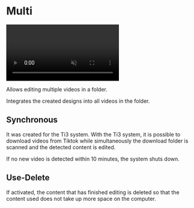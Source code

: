 # Multi

<video autoPlay muted loop controls>
  <source src="/multi.mp4" type="video/mp4" />
  Your browser does not support the video tag.
</video>


Allows editing multiple videos in a folder.

Integrates the created designs into all videos in the folder.

## Synchronous

It was created for the Ti3 system. With the Ti3 system, it is possible to download videos from Tiktok while simultaneously 
the download folder is scanned and the detected content is edited.

If no new video is detected within 10 minutes, the system shuts down.

## Use-Delete

If activated, the content that has finished editing is deleted so that the content used does not take up more space on the computer.

